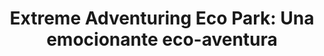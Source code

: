 ---
lang: "es"
title: "Extreme Adventuring Eco Park: Una emocionante eco-aventura"
description: "Sumérgete en la aventura en Extreme Adventuring Eco Park en Puerto Morelos. Disfruta de paseos en ATV, tirolesas, paseos a caballo y nados en cenotes para un día lleno de acción en la selva maya. Sumérgete en la emoción en Extreme Adventure Eco Park en Puerto Morelos. Experimenta la emoción de los paseos en ATV, vuela en tirolesas, cabalga por la selva y nada en cenotes de aguas cristalinas. Este día lleno de acción en el corazón de la selva maya promete aventuras inolvidables y diversión emocionante."
recommend: "649 recomendado"
price: 91
duration: "4 horas"
image:
    src: "/assets/covers/landing-top-things/atv-ride-in-cancun.webp"
    alt: "Paseo en ATV en Cancún"
url: "/tour/atv-ziplining-cenote-tour-at-extreme-adventuring-eco-park/"
highlights:
-   title: "Paseos en ATV:"
    description: "Explora senderos en la selva."
-   title: "Tirolesas:"
    description: "Deslízate entre árboles y sobre cenotes."
-   title: "Paseos a Caballo:"
    description: "Paseos escénicos por la selva."
-   title: "Nado en Cenote:"    
    description: "Refrescate en aguas cristalinas."
-   title: "Snack Maya:"
    description: "Disfruta de sabores tradicionales."
includes: ["Seguro de ATV, transporte de ida y vuelta, entrada, equipo de seguridad, snack maya."]
notIncludes: ["Fotos, propinas, bebidas."]
---